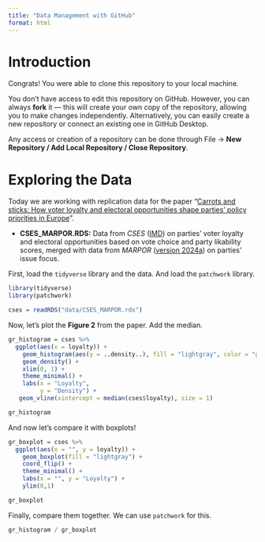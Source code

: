 ```yaml
---
title: "Data Management with GitHub"
format: html
---
```


# Introduction

Congrats! You were able to clone this repository to your local machine. 

You don't have access to edit this repository on GitHub. However, you can always **fork** it — this will create your own copy of the repository, allowing you to make changes independently. Alternatively, you can easily create a new repository or connect an existing one in GitHub Desktop.

Any access or creation of a repository can be done through File → **New Repository / Add Local Repository / Close Repository**.

# Exploring the Data

Today we are working with replication data for the paper "[Carrots and sticks: How voter loyalty and electoral opportunities shape parties’ policy priorities in Europe](https://ejpr.onlinelibrary.wiley.com/doi/10.1111/1475-6765.12744)".

- **CSES_MARPOR.RDS:** Data from *CSES* ([IMD](https://cses.org/data-download/cses-integrated-module-dataset-imd)) on parties' voter loyalty and electoral opportunities based on vote choice and party likability scores, merged with data from *MARPOR* ([version 2024a](https://manifesto-project.wzb.eu/datasets)) on parties' issue focus.

First, load the `tidyverse` library and the data. And load the `patchwork` library.

```r
library(tidyverse)
library(patchwork)

cses = readRDS("data/CSES_MARPOR.rds")
```

Now, let's plot the **Figure 2** from the paper. Add the median.

```r
gr_histogram = cses %>%
  ggplot(aes(x = loyalty)) +
    geom_histogram(aes(y = ..density..), fill = "lightgray", color = "gray") +
    geom_density() +
    xlim(0, 1) +
    theme_minimal() +
    labs(x = "Loyalty",
         y = "Density") +
   geom_vline(xintercept = median(cses$loyalty), size = 1)

gr_histogram
```

And now let's compare it with boxplots!

```r
gr_boxplot = cses %>%
  ggplot(aes(x = "", y = loyalty)) +
    geom_boxplot(fill = "lightgray") +
    coord_flip() +
    theme_minimal() +
    labs(x = "", y = "Loyalty") +
    ylim(0,1)

gr_boxplot
```

Finally, compare them together. We can use `patchwork` for this.

```r
gr_histogram / gr_boxplot
```

